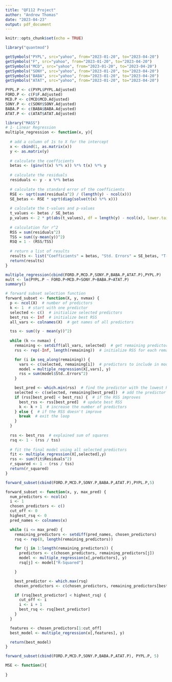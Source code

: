---
title: "QF112 Project"
author: "Andrew Thomas"
date: "2023-04-23"
output: pdf_document
---

```{r setup, include=FALSE}
knitr::opts_chunk$set(echo = TRUE)
```

```{r}
library("quantmod")

getSymbols("PYPL", src="yahoo", from="2023-01-20", to="2023-04-20")
getSymbols("F", src="yahoo", from="2023-01-20", to="2023-04-20")
getSymbols("MCD", src="yahoo", from="2023-01-20", to="2023-04-20")
getSymbols("SONY", src="yahoo", from="2023-01-20", to="2023-04-20")
getSymbols("BABA", src="yahoo", from="2023-01-20", to="2023-04-20")
getSymbols("ATAT", src="yahoo", from="2023-01-20", to="2023-04-20")

PYPL.P <- c(PYPL$PYPL.Adjusted)
FORD.P <- c(F$F.Adjusted)
MCD.P <- c(MCD$MCD.Adjusted)
SONY.P <- c(SONY$SONY.Adjusted)
BABA.P <- c(BABA$BABA.Adjusted)
ATAT.P <- c(ATAT$ATAT.Adjusted)
```

```{r}
library("MASS")
# 1- Linear Regression
multiple_regression <- function(x, y){
  
  # add a column of 1s to X for the intercept
  x <- cbind(1, as.matrix(x))
  y <- as.matrix(y)
  
  # calculate the coefficients
  betas <- (ginv(t(x) %*% x)) %*% t(x) %*% y
  
  # calculate the residuals
  residuals <- y - x %*% betas
  
  # calculate the standard error of the coefficients
  RSE <- sqrt(sum(residuals^2) / (length(y) - ncol(x)))
  SE_betas <- RSE * sqrt(diag(solve(t(x) %*% x)))
  
  # calculate the t-values and p-values
  t_values <- betas / SE_betas
  p_values <- 2 * pt(abs(t_values), df = length(y) - ncol(x), lower.tail = FALSE)
  
  # calculation for r^2
  RSS = sum(residuals^2)
  TSS = sum((y-mean(y))^2)
  RSQ = 1 - (RSS/TSS)
  
  # return a list of results
  results <- list("Coefficients" = betas, "Std. Errors" = SE_betas, "T-Values" = t_values, "P-Values" = p_values, "R-Squared" = RSQ)
  return(results)
}

multiple_regression(cbind(FORD.P,MCD.P,SONY.P,BABA.P,ATAT.P),PYPL.P)
mult <- lm(PYPL.P ~ FORD.P+MCD.P+SONY.P+BABA.P+ATAT.P)
summary()
```

```{r}
# forward subset selection function
forward_subset <- function(X, y, nvmax) {
  p <- ncol(X)  # number of predictors
  k <- 1  # start with one predictor
  selected <- c()  # initialize selected predictors
  best_rss <- Inf  # initialize best RSS
  all_vars <- colnames(X)  # get names of all predictors

  tss <- sum((y - mean(y))^2)
  
  while (k <= nvmax) {
    remaining <- setdiff(all_vars, selected)  # get remaining predictors
    rss <- rep(-Inf, length(remaining))  # initialize RSS for each remaining predictor

    for (i in seq_along(remaining)) {
      vars <- c(selected, remaining[i])  # predictors to include in model
      model = multiple_regression(X[,vars], y)
      rss = sum(model$Std..Errors^2)
    }

    best_pred <- which.min(rss)  # find the predictor with the lowest RSS
    selected <- c(selected, remaining[best_pred])  # add the predictor to the model
    if (rss[best_pred] < best_rss) {  # if the RSS improves
      best_rss <- rss[best_pred]  # update best RSS
      k <- k + 1  # increase the number of predictors
    } else {  # if the RSS doesn't improve
      break  # exit the loop
    }
  }
  
  rss <- best_rss  # explained sum of squares
  rsq <- 1 - (rss / tss)
  
  # fit the final model using all selected predictors
  fit <- multiple_regression(X[,selected],y)
  rss <- sum(fit$Residuals^2)
  r_squared <- 1 - (rss / tss)
  return(r_squared)
}

forward_subset(cbind(FORD.P,MCD.P,SONY.P,BABA.P,ATAT.P),PYPL.P,5)
```
```{r}
forward_subset <- function(x, y, max_pred) {
  num_predictors <- ncol(x)
  i <- 1 
  chosen_predictors <- c()
  cut_off <- 0
  highest_rsq <- 0
  pred_names <- colnames(x)

  while (i <= max_pred) {
    remaining_predictors <- setdiff(pred_names, chosen_predictors)
    rsq <- rep(0, length(remaining_predictors))

    for (j in 1:length(remaining_predictors)) {
      predictors <- c(chosen_predictors, remaining_predictors[j])
      model <- multiple_regression(x[,predictors], y)
      rsq[j] <- model["R-Squared"]

    }

    best_predictor <- which.max(rsq)
    chosen_predictors <- c(chosen_predictors, remaining_predictors[best_predictor])

    if (rsq[best_predictor] < highest_rsq) {
      cut_off <- i
      i <- i + 1
      best_rsq <- rsq[best_predictor]
    }
  }

  features <- chosen_predictors[1:cut_off]
  best_model <- multiple_regression(x[,features], y)

  return(best_model)
}

forward_subset(cbind(FORD.P,MCD.P,SONY.P,BABA.P,ATAT.P), PYPL.P, 5)
```
```{r}
MSE <- function(){
  
}
```








